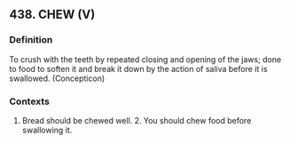 ## 438. CHEW (V)
### Definition
To crush with the teeth by repeated closing and opening of the jaws; done to food to soften it and break it down by the action of saliva before it is swallowed. (Concepticon)

### Contexts
1. Bread should be chewed well. 2. You should chew food before swallowing it.

